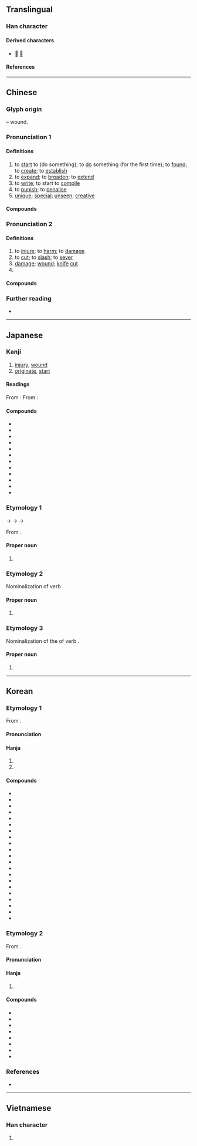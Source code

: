 {{also|创|剙}}
{{character info}}
==Translingual==

===Han character===
{{Han char|rn=18|rad=刀|as=10|sn=12|four=82600|canj=ORLN|ids=⿰倉刂}}

====Derived characters====
* [[𣋃]] [[𤏬]]

====References====
{{Han ref|kx=0143.020|dkj=02127|dj=0323.110|hdz=10350.150|uh=5275}}

----

==Chinese==
{{zh-forms|s=创|alt=刅,刱,剏,剙,瘡,𠛂,𠛲,𠝀,𠞴,𠟐,𨱠,𠛝}}

===Glyph origin===
{{Han etym}}
{{Han compound|倉|刀|alt2=刂|ls=psc|c1=p|c2=s|t2=knife}} – wound.

===Pronunciation 1===
{{zh-pron
|m=chuàng
|ma=Zh-chuàng.ogg
|c=cong3
|h=pfs=chhóng;gd=cong3
|md=cháung
|mn=chhòng
|mn-t=cang3
|w=2tshaan
|mc=2
|oc=2,2
|cat=v,a
}}

====Definitions====
{{zh-hanzi}}

# to [[start]] to (do something); to [[do]] something (for the first time); to [[found]]; to [[create]]; to [[establish]]
# to [[expand]]; to [[broaden]]; to [[extend]]
# to [[write]]; to start to [[compile]]
# to [[punish]]; to [[penalise]]
# [[unique]]; [[special]]; [[unseen]]; [[creative]]

====Compounds====
{{zh-der|fold=1|創造|初創|別創新格|創下|創世|創世紀|創作|創刊|創制|創制權|創匯|創始|創建|創意|創意指導|創意曲|創意造言|創收|創新|創校|創業|創業垂統|創業守成|創業維艱|創業興家|創獲|創稿|創立|創紀錄|創舉|創見|創設|創議|創辦|創辦人|創造力|始創|新創|獨創|獨創一格|締創|自創|自創新意|草創|開創|首創|神創論|創出|創治:chhòng-tī;Min Nan}}

===Pronunciation 2===
{{zh-pron
|m=chuāng
|c=cong1
|h=pfs=chhóng
|md=chŏng
|mn=chhong/chhòng/chhng
|mn_note=chhong/chhòng - literary; chhng - vernacular
|mn-t=cang3
|w=1tshaan
|mc=1
|oc=1,1
|cat=v,n
}}

====Definitions====
{{zh-hanzi}}

# to [[injure]]; to [[harm]]; to [[damage]]
# to [[cut]]; to [[slash]]; to [[sever]]
# [[damage]]; [[wound]]; [[knife]] [[cut]]
# {{zh-alt-form|瘡|[[sore]]}}

====Compounds====
{{zh-der|fold=1|創傷|創口|創夷|創痕|創痛|刀創藥|創面|受創|百孔千創|裹創|重創|金創|創鉅痛深}}

===Further reading===
* {{thcwd|8183}}

{{zh-cat|Elementary}}

----

==Japanese==

===Kanji===
{{ja-kanji|grade=6|rs=刀10}}

# [[injury]], [[wound]]
# [[originate]], [[start]]

====Readings====
From {{w|Middle Chinese}} {{ltc-l|創|id=1|[[injury]], [[wound]]}}:
{{ja-readings
|goon=しょう<しやう
|kanon=そう<さう
|kun=きず-, きずつ-ける
}}
From {{w|Middle Chinese}} {{ltc-l|創|id=2|[[originate]], [[start]]}}:
{{ja-readings
|goon=しょう<しやう
|kanon=そう<さう
|kun=つく-る, はじ-める
|nanori=はじむ
}}

====Compounds====
{{der-top|Compounds}}
* {{ja-r|創作|そうさく|[[create]]}}
* {{ja-r|創始|そうし|[[initiating]]}}
* {{ja-r|創唱|そうしょう}}
* {{ja-r|創造|そうぞう|[[creation]]}}
* {{ja-r|創世|そうせい|[[creation]] of the [[world]]}}
* {{ja-r|創薬|そうやく|[[drug]] [[creation]]}}
* {{ja-r|開創|かいそう|[[initial]] [[opening]]}}
* {{ja-r|挫創|ざそう|[[bruise]]}}
* {{ja-r|射創|しゃそう|[[gunshot]] [[wound]]}}
* {{ja-r|刃創|じんそう}}
* {{ja-r|打%撲%創|だ%ぼく%そう}}
* {{ja-r|刀創|とうそう|[[sword]] [[wound]]}}
{{der-bottom}}

===Etymology 1===
{{ja-kanjitab|そう|yomi=kanon}}
{{IPAchar|/t͡ʃau/}} → {{IPAchar|/sau/}} → {{IPAchar|/sɔː/}} → {{IPAchar|/soː/}}

From {{der|ja|ltc|sort=さう|-}} {{ltc-l|創}}.

====Proper noun====
{{ja-pos|proper|そう|hhira=さう}}

# {{given name|ja|female|A=a|sort=そう}}

===Etymology 2===
{{ja-kanjitab|つくる|yomi=i}}

Nominalization of verb {{m|ja|創る|tr=tsukuru||to [[create]] ([[new]] [[thing]]s)}}.

====Proper noun====
{{ja-pos|proper|つくる}}

# {{given name|ja|female|A=a}}

===Etymology 3===
{{ja-kanjitab|はじめ|yomi=i}}

Nominalization of the {{m|ja|連用形|tr=ren'yōkei||stem or continuative form}} of verb {{m|ja|始める|tr=hajimeru||to [[begin]], [[start]]}}.

====Proper noun====
{{ja-pos|proper|はじめ}}

# {{given name|ja|female|A=a}}

----

==Korean==

===Etymology 1===
From {{der|ko|ltc|-}} {{ltc-l|創|id=2}}.

{{collapse|
* {{hanja-dongguk|차ᇰ〮|cháng}}
* {{hanja-sinjeung|창|chang|hun=첫암 ᄆᆡᆼᄀᆞᆯ 창}}
|Historical readings
|bg=#FFFFFF}}

====Pronunciation====
{{ko-hanja-pron|창|l=y}}

====Hanja====
{{ko-hanja-search}}
{{ko-hanja|비롯하다|비롯할|창}}

# {{hanja form of|창|to [[start]]; to [[originate]]}}
# {{hanja form of|창|[[unique]]; [[special]]; [[creative]]}}

====Compounds====
{{der-top3|Compounds}}
* {{ko-l|창출|創出}}
* {{ko-l|창조|創造}}
* {{ko-l|창업|創業}}
* {{ko-l|창의|創意}}
* {{ko-l|창제|創製}}
* {{ko-l|거창|巨創}}
* {{ko-l|독창|獨創}}
* {{ko-l|창작|創作}}
* {{ko-l|창설|創設}}
* {{ko-l|창간|創刊}}
* {{ko-l|창시|創始}}
* {{ko-l|창건|創建}}
* {{ko-l|창립|創立}}
* {{ko-l|창당|創黨}}
* {{ko-l|창초|創祖}}
* {{ko-l|창사|創社}}
* {{ko-l|창안|創案}}
* {{ko-l|창견|創見}}
* {{ko-l|창군|創軍}}
* {{ko-l|창성|創成}}
* {{ko-l|창세|創世}}
{{der-bottom}}

===Etymology 2===
From {{der|ko|ltc|-}} {{ltc-l|創|id=1}}.

{{collapse|
* {{hanja-dongguk|차ᇰ|chang}}
|Historical readings
|bg=#FFFFFF}}

====Pronunciation====
{{ko-hanja-pron|창}}

====Hanja====
{{ko-hanja|다치다|다칠|창}}

# {{hanja form of|창|[[damage]]; [[wound]]}}

====Compounds====
{{der-top|Compounds}}
* {{ko-l|창이|創痍}}
* {{ko-l|창상|創傷}}
* {{ko-l|도창|刀創}}
* {{ko-l|상창|傷創}}
* {{ko-l|자창|刺創}}
* {{ko-l|탄창|彈創}}
* {{ko-l|교창|咬創}}
* {{ko-l|인창|刃創}}
{{der-bottom}}

===References===
* {{R:hanjadoc|821}}

----

==Vietnamese==

===Han character===
{{vi-readings|reading=[[sáng]], [[sang]]|rs=刀10}}

# {{rfdef|vi|sort=刀10}}